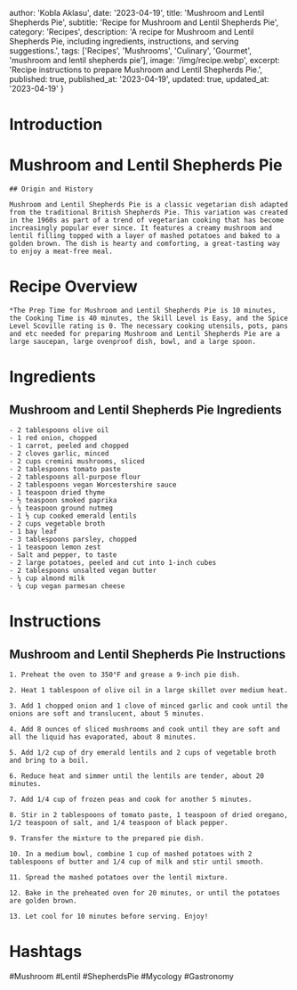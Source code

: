 
  author: 'Kobla Aklasu',
  date: '2023-04-19',
  title: 'Mushroom and Lentil Shepherds Pie',
  subtitle: 'Recipe for Mushroom and Lentil Shepherds Pie',
  category: 'Recipes',
  description: 'A recipe for Mushroom and Lentil Shepherds Pie, including ingredients, instructions, and serving suggestions.',
  tags: ['Recipes', 'Mushrooms', 'Culinary', 'Gourmet', 'mushroom and lentil shepherds pie'],
  image: '/img/recipe.webp',
  excerpt: 'Recipe instructions to prepare Mushroom and Lentil Shepherds Pie.',
  published: true,
  published_at: '2023-04-19',
  updated: true,
  updated_at: '2023-04-19'
}


  # Introduction

# Mushroom and Lentil Shepherds Pie
    
    ## Origin and History
    
    Mushroom and Lentil Shepherds Pie is a classic vegetarian dish adapted from the traditional British Shepherds Pie. This variation was created in the 1960s as part of a trend of vegetarian cooking that has become increasingly popular ever since. It features a creamy mushroom and lentil filling topped with a layer of mashed potatoes and baked to a golden brown. The dish is hearty and comforting, a great-tasting way to enjoy a meat-free meal.

# Recipe Overview

    *The Prep Time for Mushroom and Lentil Shepherds Pie is 10 minutes, the Cooking Time is 40 minutes, the Skill Level is Easy, and the Spice Level Scoville rating is 0. The necessary cooking utensils, pots, pans and etc needed for preparing Mushroom and Lentil Shepherds Pie are a large saucepan, large ovenproof dish, bowl, and a large spoon.

# Ingredients

## Mushroom and Lentil Shepherds Pie Ingredients
    - 2 tablespoons olive oil 
    - 1 red onion, chopped 
    - 1 carrot, peeled and chopped 
    - 2 cloves garlic, minced 
    - 2 cups cremini mushrooms, sliced 
    - 2 tablespoons tomato paste 
    - 2 tablespoons all-purpose flour 
    - 2 tablespoons vegan Worcestershire sauce 
    - 1 teaspoon dried thyme 
    - ½ teaspoon smoked paprika 
    - ¼ teaspoon ground nutmeg 
    - 1 ½ cup cooked emerald lentils 
    - 2 cups vegetable broth 
    - 1 bay leaf 
    - 3 tablespoons parsley, chopped 
    - 1 teaspoon lemon zest 
    - Salt and pepper, to taste 
    - 2 large potatoes, peeled and cut into 1-inch cubes 
    - 2 tablespoons unsalted vegan butter 
    - ¼ cup almond milk 
    - ¼ cup vegan parmesan cheese

# Instructions

## Mushroom and Lentil Shepherds Pie Instructions
    
    1. Preheat the oven to 350°F and grease a 9-inch pie dish.
    
    2. Heat 1 tablespoon of olive oil in a large skillet over medium heat.
    
    3. Add 1 chopped onion and 1 clove of minced garlic and cook until the onions are soft and translucent, about 5 minutes.
    
    4. Add 8 ounces of sliced mushrooms and cook until they are soft and all the liquid has evaporated, about 8 minutes.
    
    5. Add 1/2 cup of dry emerald lentils and 2 cups of vegetable broth and bring to a boil.
    
    6. Reduce heat and simmer until the lentils are tender, about 20 minutes.
    
    7. Add 1/4 cup of frozen peas and cook for another 5 minutes.
    
    8. Stir in 2 tablespoons of tomato paste, 1 teaspoon of dried oregano, 1/2 teaspoon of salt, and 1/4 teaspoon of black pepper.
    
    9. Transfer the mixture to the prepared pie dish.
    
    10. In a medium bowl, combine 1 cup of mashed potatoes with 2 tablespoons of butter and 1/4 cup of milk and stir until smooth.
    
    11. Spread the mashed potatoes over the lentil mixture.
    
    12. Bake in the preheated oven for 20 minutes, or until the potatoes are golden brown.
    
    13. Let cool for 10 minutes before serving. Enjoy!

# Hashtags

#Mushroom #Lentil #ShepherdsPie #Mycology #Gastronomy



